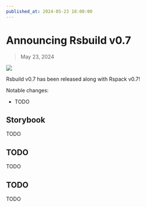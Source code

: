 ```yaml
---
published_at: 2024-05-23 18:00:00
---
```


# Announcing Rsbuild v0.7

> May 23, 2024

![](https://assets.rspack.dev/rsbuild/rsbuild-banner-v0-6.png)

Rsbuild v0.7 has been released along with Rspack v0.7!

Notable changes:

- TODO

## Storybook

TODO

## TODO

TODO

## TODO

TODO
